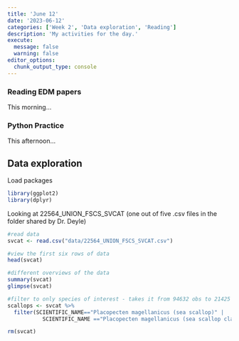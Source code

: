 ```yaml
---
title: 'June 12'
date: '2023-06-12'
categories: ['Week 2', 'Data exploration', 'Reading']
description: 'My activities for the day.'
execute: 
  message: false
  warning: false
editor_options: 
  chunk_output_type: console
---
```


### Reading EDM papers
This morning...

### Python Practice
This afternoon...

## Data exploration

Load packages
```r
library(ggplot2)
library(dplyr)

```

Looking at 22564_UNION_FSCS_SVCAT (one out of five .csv files in the folder shared by Dr. Deyle)
```r
#read data
svcat <- read.csv("data/22564_UNION_FSCS_SVCAT.csv")

#view the first six rows of data
head(svcat)

#different overviews of the data
summary(svcat)
glimpse(svcat)
```

```r
#filter to only species of interest - takes it from 94632 obs to 21425 vars
scallops <- svcat %>% 
  filter(SCIENTIFIC_NAME=="Placopecten magellanicus (sea scallop)" | 
           SCIENTIFIC_NAME =="Placopecten magellanicus (sea scallop clapper)")
```

```r
rm(svcat)
```

